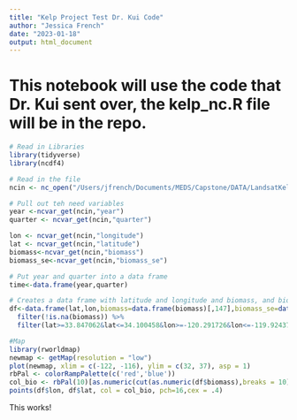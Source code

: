 ```yaml
---
title: "Kelp Project Test Dr. Kui Code"
author: "Jessica French"
date: "2023-01-18"
output: html_document
---
```


# This notebook will use the code that Dr. Kui sent over, the kelp_nc.R file will be in the repo. 

```r
# Read in Libraries
library(tidyverse)
library(ncdf4)
```

```r
# Read in the file 
ncin <- nc_open("/Users/jfrench/Documents/MEDS/Capstone/DATA/LandsatKelpBiomass_2022_Q4_withmetadata.nc")
```

```r
# Pull out teh need variables
year <-ncvar_get(ncin,"year")
quarter <- ncvar_get(ncin,"quarter")

lon <- ncvar_get(ncin,"longitude")
lat <- ncvar_get(ncin,"latitude")
biomass<-ncvar_get(ncin,"biomass") 
biomass_se<-ncvar_get(ncin,"biomass_se")
```

```r
# Put year and quarter into a data frame
time<-data.frame(year,quarter)
```

```r
# Creates a data frame with latitude and longitude and biomass, and biomass standard error at time step 147. Additionally the filter on lat and lon is limiting to santa rosa island. For our purposes we wouldnt filter. 
df<-data.frame(lat,lon,biomass=data.frame(biomass)[,147],biomass_se=data.frame(biomass_se)[,147]) %>%
  filter(!is.na(biomass)) %>%
  filter(lat>=33.847062&lat<=34.100458&lon>=-120.291726&lon<=-119.924374)
```

```r
#Map
library(rworldmap)
newmap <- getMap(resolution = "low")
plot(newmap, xlim = c(-122, -116), ylim = c(32, 37), asp = 1)
rbPal <- colorRampPalette(c('red','blue'))
col_bio <- rbPal(10)[as.numeric(cut(as.numeric(df$biomass),breaks = 10))]
points(df$lon, df$lat, col = col_bio, pch=16,cex = .4)
```

This works!